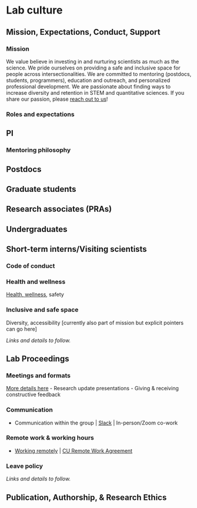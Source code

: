 # Lab culture

## Mission, Expectations, Conduct, Support
### Mission
We value believe in investing in and nurturing scientists as much as the science.
We pride ourselves on providing a safe and inclusive space for people across intersectionalities.
We are committed to mentoring (postdocs, students, programmers), education and outreach, and personalized professional development.
We are passionate about finding ways to increase diversity and retention in STEM and quantitative sciences.
If you share our passion, please [reach out to us](//jravilab.github.io/joinus)!

### Roles and expectations
## PI

### Mentoring philosophy


## Postdocs


## Graduate students


## Research associates (PRAs)


## Undergraduates


## Short-term interns/Visiting scientists


### Code of conduct


### Health and wellness
[Health, wellness](https://jravilab.github.io/lab_docs/resources.html#health-and-wellness), safety

### Inclusive and safe space
Diversity, accessibility
[currently also part of mission but explicit pointers can go here]

*Links and details to follow.*

## Lab Proceedings
### Meetings and formats
[More details here]()
-   Research update presentations
-   Giving & receiving constructive feedback

### Communication
-   Communication within the group \| [Slack](https://jravilab.slack.com "JRaviLab Slack Workspace") \| In-person/Zoom co-work

### Remote work & working hours
-   [Working remotely](https://github.com/JRaviLab/group/blob/master/docs/howto_work_remotely.md) \| [CU Remote Work Agreement](https://app.smartsheet.com/b/form/f5c5dd3f01dc4eefb3711a4fce6955fe "CU Anschutz Remote Work Agreement")

### Leave policy

*Links and details to follow.*


## Publication, Authorship, & Research Ethics

